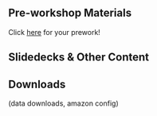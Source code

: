 ## Pre-workshop Materials {-}

Click [here](insert link here) for your prework!

<!-- You can insert more here -->

## Slidedecks & Other Content {-}

## Downloads {-}

(data downloads, amazon config)
